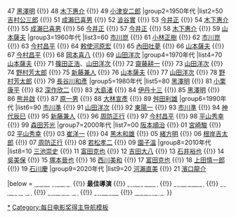{{Navbox
|name=每日電影獎最佳導演
|state=collapsed
|title=[[每日電影獎|<span style="color:white;">每日電影獎</span>]]最佳導演
|basestyle=background-color:#144159;color:white;

|group1=1940年代
|list1=46 [[今井正]] {{!}} 47 [[黑澤明]] {{!}} 48 [[木下惠介]] {{!}} 49 [[小津安二郎]]
|group2=1950年代
|list2=50 [[吉村公三郎]] {{!}} 51 [[成瀨巳喜男]] {{!}} 52 [[澁谷實]] {{!}} 53 [[今井正]] {{!}} 54 [[木下惠介]] {{!}} 55 [[成瀨巳喜男]] {{!}} 56 [[今井正]] {{!}} 57 [[今井正]] {{!}} 58 [[木下惠介]] {{!}} 59 [[山本薩夫]]
|group3=1960年代
|list3=60 [[市川崑]] {{!}} 61 [[小林正樹]] {{!}} 62 [[市川崑]] {{!}} 63 [[今村昌平]] {{!}} 64 [[敕使河原宏]] {{!}} 65 [[內田吐夢]] {{!}} 66 [[山本薩夫]] {{!}} 67 [[今村昌平]] {{!}} 68 [[岡本喜八]] {{!}} 69 [[山田洋次]]
|group4=1970年代
|list4=70 [[山本薩夫]] {{!}} 71 [[篠田正浩]]、[[山田洋次]] {{!}} 72 [[齋藤耕一]] {{!}} 73 [[山田洋次]] {{!}} 74 [[野村芳太郎]] {{!}} 75 [[新藤兼人]] {{!}} 76 [[山本薩夫]] {{!}} 77 [[山田洋次]] {{!}} 78 [[野村芳太郎]] {{!}} 79 [[長谷川和彥]]
|group5=1980年代
|list5=80 [[黑澤明]] {{!}} 81 [[小栗康平]] {{!}} 82 [[深作欣二]] {{!}} 83 [[大島渚]] {{!}} 84 [[伊丹十三]] {{!}} 85 [[黑澤明]] {{!}} 86 [[熊井啟]] {{!}} 87 [[原一男]] {{!}} 88 [[大林宣彥]] {{!}} 89 [[舛田利雄]]
|group6=1990年代
|list6=90 [[市川準]] {{!}} 91 [[山田洋次]] {{!}} 92 [[東陽一]] {{!}} 93 [[市川準]] {{!}} 94 [[神代辰巳]] {{!}} 95 [[新藤兼人]] {{!}} 96 [[周防正行]] {{!}} 97 [[今村昌平]] {{!}} 98 [[平山秀幸]] {{!}} 99 [[森田芳光]]
|group7=2000年代
|list7=00 [[阪本順治]] {{!}} 01 [[宮崎駿]] {{!}} 02 [[平山秀幸]] {{!}} 03 [[崔洋一]] {{!}} 04 [[黑木和雄]] {{!}} 05 [[緒方明]] {{!}} 06 [[根岸吉太郎]] {{!}} 07 [[周防正行]] {{!}} 08 [[若松孝二]] {{!}} 09 [[園子溫]]
|group8=2010年代
|list8=10 [[三池崇史]] {{!}} 11 [[富田克也]] {{!}} 12 [[吉田大八]] {{!}} 13 [[石井裕也]] {{!}} 14 [[吳美保]] {{!}} 15 [[塚本晉也]] {{!}} 16 [[西川美和]]
{{!}} 17 [[富田克也]] {{!}} 18 [[上田慎一郎]] {{!}} 19 [[石川慶]] 
|group9=2020年代
|list9=20 [[河瀨直美]] {{!}} 21 [[濱口龍介]]

|below = [[:Template:每日電影獎日本電影大獎|<span style="color:white;">日本電影大獎</span>]] {{!}} '''最佳導演''' {{!}} [[:Template:每日電影獎最佳男主角|<span style="color:white;">最佳男主角</span>]] {{!}} [[:Template:每日電影獎最佳女主角|<span style="color:white;">最佳女主角</span>]] {{!}} [[:Template:每日電影獎最佳男配角|<span style="color:white;">最佳男配角</span>]] {{!}} [[:Template:每日電影獎最佳女配角|<span style="color:white;">最佳女配角</span>]] {{!}} [[:Template:每日電影獎最佳新人|<span style="color:white;">最佳新人</span>]] {{!}} [[:Template:田中絹代獎|<span style="color:white;">田中絹代獎</span>]]
}}<noinclude>

[[Category:每日電影獎最佳導演得主|*]]
[[Category:每日电影奖得主导航模板]]
</noinclude>